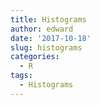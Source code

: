 ```yaml
---
title: Histograms
author: edward
date: '2017-10-18'
slug: histograms
categories:
  - R
tags:
  - Histograms
---
```


